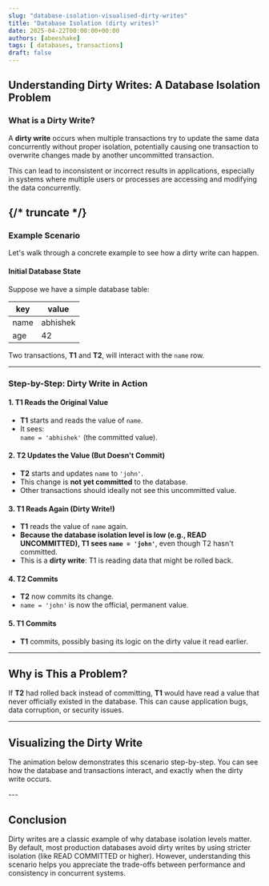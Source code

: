 ```yaml
---
slug: "database-isolation-visualised-dirty-writes"
title: "Database Isolation (dirty writes)"
date: 2025-04-22T00:00:00+00:00
authors: [abeeshake] 
tags: [ databases, transactions]
draft: false
---
```




<TOCInline toc={toc} />


## Understanding Dirty Writes: A Database Isolation Problem

### What is a Dirty Write?

A **dirty write** occurs when multiple transactions try to update the same data concurrently without proper isolation,
potentially causing one transaction to overwrite changes made by another uncommitted transaction.

This can lead to inconsistent or incorrect results in applications, especially in systems where multiple users or processes are accessing and modifying the data concurrently.

{/* truncate */}
---

### Example Scenario

Let's walk through a concrete example to see how a dirty write can happen.

#### Initial Database State

Suppose we have a simple database table:

| key  | value    |
| ---- | -------- |
| name | abhishek |
| age  | 42       |

Two transactions, **T1** and **T2**, will interact with the `name` row.

---

### Step-by-Step: Dirty Write in Action

#### 1. T1 Reads the Original Value

- **T1** starts and reads the value of `name`.
- It sees:  
  `name = 'abhishek'` (the committed value).

#### 2. T2 Updates the Value (But Doesn't Commit)

- **T2** starts and updates `name` to `'john'`.
- This change is **not yet committed** to the database.
- Other transactions should ideally not see this uncommitted value.

#### 3. T1 Reads Again (Dirty Write!)

- **T1** reads the value of `name` again.
- **Because the database isolation level is low (e.g., READ UNCOMMITTED), T1 sees `name = 'john'`**, even though T2 hasn't committed.
- This is a **dirty write**: T1 is reading data that might be rolled back.

#### 4. T2 Commits

- **T2** now commits its change.
- `name = 'john'` is now the official, permanent value.

#### 5. T1 Commits

- **T1** commits, possibly basing its logic on the dirty value it read earlier.

---

## Why is This a Problem?

If **T2** had rolled back instead of committing, **T1** would have read a value that never officially existed in the database. This can cause application bugs, data corruption, or security issues.

---

## Visualizing the Dirty Write

The animation below demonstrates this scenario step-by-step. You can see how the database and transactions interact, and exactly when the dirty write occurs.

<DirtyWritesTimeline />
---

## Conclusion

Dirty writes are a classic example of why database isolation levels matter. By default, most production databases avoid dirty writes by using stricter isolation (like READ COMMITTED or higher). However, understanding this scenario helps you appreciate the trade-offs between performance and consistency in concurrent systems.
 